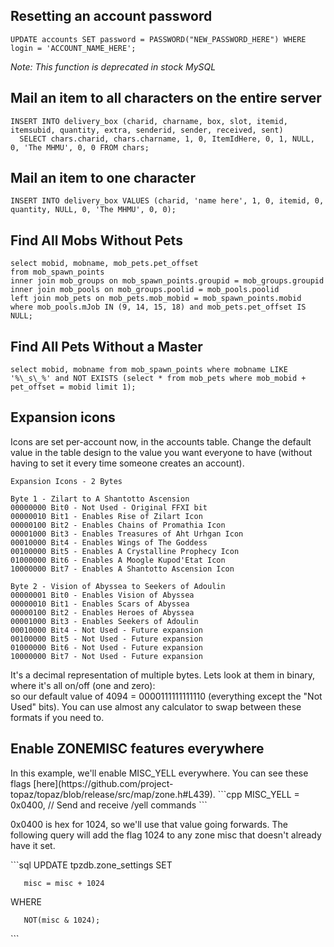 == Resetting an account password ==

<pre>
UPDATE accounts SET password = PASSWORD("NEW_PASSWORD_HERE") WHERE login = 'ACCOUNT_NAME_HERE';
</pre>
''Note: This function is deprecated in stock MySQL''

== Mail an item to all characters on the entire server ==
<pre>
INSERT INTO delivery_box (charid, charname, box, slot, itemid, itemsubid, quantity, extra, senderid, sender, received, sent)
  SELECT chars.charid, chars.charname, 1, 0, ItemIdHere, 0, 1, NULL, 0, 'The MHMU', 0, 0 FROM chars;
</pre>

== Mail an item to one character ==
<pre>
INSERT INTO delivery_box VALUES (charid, 'name here', 1, 0, itemid, 0, quantity, NULL, 0, 'The MHMU', 0, 0);
</pre>

== Find All Mobs Without Pets ==

<pre>
select mobid, mobname, mob_pets.pet_offset 
from mob_spawn_points 
inner join mob_groups on mob_spawn_points.groupid = mob_groups.groupid 
inner join mob_pools on mob_groups.poolid = mob_pools.poolid 
left join mob_pets on mob_pets.mob_mobid = mob_spawn_points.mobid 
where mob_pools.mJob IN (9, 14, 15, 18) and mob_pets.pet_offset IS NULL;
</pre>

== Find All Pets Without a Master ==

<pre>
select mobid, mobname from mob_spawn_points where mobname LIKE '%\_s\_%' and NOT EXISTS (select * from mob_pets where mob_mobid + pet_offset = mobid limit 1);
</pre>

== Expansion icons ==
Icons are set per-account now, in the accounts table. Change the default value in the table design to the value you want everyone to have (without having to set it every time someone creates an account).
<pre>
Expansion Icons - 2 Bytes

Byte 1 - Zilart to A Shantotto Ascension
00000000 Bit0 - Not Used - Original FFXI bit
00000010 Bit1 - Enables Rise of Zilart Icon
00000100 Bit2 - Enables Chains of Promathia Icon
00001000 Bit3 - Enables Treasures of Aht Urhgan Icon
00010000 Bit4 - Enables Wings of The Goddess
00100000 Bit5 - Enables A Crystalline Prophecy Icon
01000000 Bit6 - Enables A Moogle Kupod'Etat Icon
10000000 Bit7 - Enables A Shantotto Ascension Icon

Byte 2 - Vision of Abyssea to Seekers of Adoulin
00000001 Bit0 - Enables Vision of Abyssea
00000010 Bit1 - Enables Scars of Abyssea
00000100 Bit2 - Enables Heroes of Abyssea
00001000 Bit3 - Enables Seekers of Adoulin
00010000 Bit4 - Not Used - Future expansion
00100000 Bit5 - Not Used - Future expansion
01000000 Bit6 - Not Used - Future expansion
10000000 Bit7 - Not Used - Future expansion
</pre>

It's a decimal representation of multiple bytes. Lets look at them in binary, where it's all on/off (one and zero):<br>
so our default value of 4094 = 0000111111111110 (everything except the "Not Used" bits). You can use almost any calculator to swap between these formats if you need to.

== Enable ZONEMISC features everywhere ==
In this example, we'll enable MISC_YELL everywhere. You can see these flags [here](https://github.com/project-topaz/topaz/blob/release/src/map/zone.h#L439).
```cpp
MISC_YELL = 0x0400, // Send and receive /yell commands
```

0x0400 is hex for 1024, so we'll use that value going forwards. The following query will add the flag 1024 to any zone misc that doesn't already have it set.

```sql
UPDATE tpzdb.zone_settings 
SET 
    misc = misc + 1024
WHERE
    NOT(misc & 1024);
```
